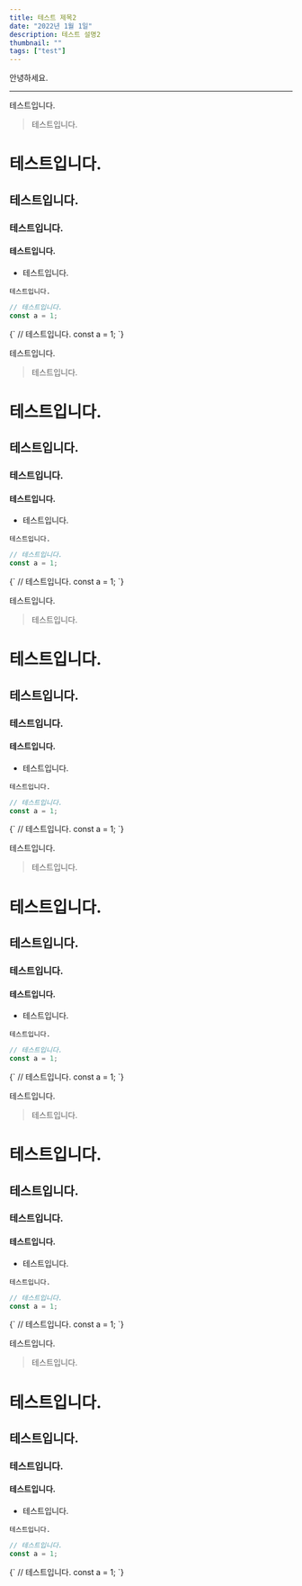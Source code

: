 ```yaml
---
title: 테스트 제목2
date: "2022년 1월 1일"
description: 테스트 설명2
thumbnail: ""
tags: ["test"]
---
```


안녕하세요.<br/>

---

테스트입니다.

> 테스트입니다.

# 테스트입니다.

## 테스트입니다.

### 테스트입니다.

#### 테스트입니다.

- 테스트입니다.

`테스트입니다.`

```js
// 테스트입니다.
const a = 1;
```

<SyntaxHighlighter language="javascript">
  {`
    // 테스트입니다.
    const a = 1;
  `}
</SyntaxHighlighter>

테스트입니다.

> 테스트입니다.

# 테스트입니다.

## 테스트입니다.

### 테스트입니다.

#### 테스트입니다.

- 테스트입니다.

`테스트입니다.`

```js
// 테스트입니다.
const a = 1;
```

<SyntaxHighlighter language="javascript">
  {`
    // 테스트입니다.
    const a = 1;
  `}
</SyntaxHighlighter>

테스트입니다.

> 테스트입니다.

# 테스트입니다.

## 테스트입니다.

### 테스트입니다.

#### 테스트입니다.

- 테스트입니다.

`테스트입니다.`

```js
// 테스트입니다.
const a = 1;
```

<SyntaxHighlighter language="javascript">
  {`
    // 테스트입니다.
    const a = 1;
  `}
</SyntaxHighlighter>

테스트입니다.

> 테스트입니다.

# 테스트입니다.

## 테스트입니다.

### 테스트입니다.

#### 테스트입니다.

- 테스트입니다.

`테스트입니다.`

```js
// 테스트입니다.
const a = 1;
```

<SyntaxHighlighter language="javascript">
  {`
    // 테스트입니다.
    const a = 1;
  `}
</SyntaxHighlighter>

테스트입니다.

> 테스트입니다.

# 테스트입니다.

## 테스트입니다.

### 테스트입니다.

#### 테스트입니다.

- 테스트입니다.

`테스트입니다.`

```js
// 테스트입니다.
const a = 1;
```

<SyntaxHighlighter language="javascript">
  {`
    // 테스트입니다.
    const a = 1;
  `}
</SyntaxHighlighter>

테스트입니다.

> 테스트입니다.

# 테스트입니다.

## 테스트입니다.

### 테스트입니다.

#### 테스트입니다.

- 테스트입니다.

`테스트입니다.`

```js
// 테스트입니다.
const a = 1;
```

<SyntaxHighlighter language="javascript">
  {`
    // 테스트입니다.
    const a = 1;
  `}
</SyntaxHighlighter>
